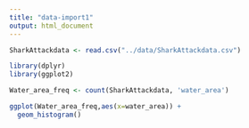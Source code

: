 ```yaml
---
title: "data-import1"
output: html_document
---
```


```r
SharkAttackdata <- read.csv("../data/SharkAttackdata.csv")
```


```r
library(dplyr)
library(ggplot2)
```



```r
Water_area_freq <- count(SharkAttackdata, 'water_area')
```


```r
ggplot(Water_area_freq,aes(x=water_area)) +
  geom_histogram()
```



